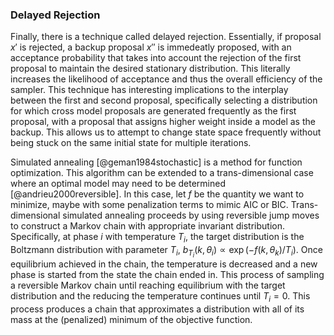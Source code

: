 ### Delayed Rejection

Finally, there is a technique called delayed rejection. Essentially, if proposal $x'$ is rejected, a backup proposal $x''$ is immedeatly proposed, with an acceptance probability that takes into account the rejection of the first proposal to maintain the desired stationary distribution.  This literally increases the likelihood of acceptance and thus the overall efficiency of the sampler. This technique has interesting implications to the interplay between the first and second proposal, specifically selecting a distribution for which cross model proposals are generated frequently as the first proposal, with a proposal that assigns higher weight inside a model as the backup. This allows us to attempt to change state space frequently without being stuck on the same initial state for multiple iterations.



Simulated annealing [@geman1984stochastic] is a method for function optimization. This algorithm can be extended to a trans-dimensional case where an optimal model may need to be determined [@andrieu2000reversible]. In this case, let $f$ be the quantity we want to minimize, maybe with some penalization terms to mimic AIC or BIC. Trans-dimensional simulated annealing proceeds by using reversible jump moves to construct a Markov chain with appropriate invariant distribution. Specifically, at phase $i$ with temperature $T_i$, the target distribution is the Boltzmann distribution with parameter $T_i$, $b_{T_i}(k, \theta_i) \propto \exp(-f(k, \theta_k)/T_i)$. Once equilibrium achieved in the chain, the temperature is decreased and a new phase is started from the state the chain ended in. This process of sampling a reversible Markov chain until reaching equilibrium with the target distribution and the reducing the temperature continues until $T_i = 0$. This process produces a chain that approximates a distribution with all of its mass at the (penalized) minimum of the objective function.